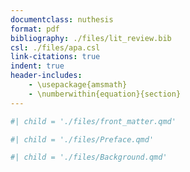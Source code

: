 ```yaml
---
documentclass: nuthesis
format: pdf
bibliography: ./files/lit_review.bib
csl: ./files/apa.csl 
link-citations: true  
indent: true
header-includes: 
    - \usepackage{amsmath}
    - \numberwithin{equation}{section}
---
```


<!-- Front matter: title page, abstract, and table of contents -->
```r
#| child = './files/front_matter.qmd'
```

<!-- Beginning body of the prospectus -->
```r
#| child = './files/Preface.qmd'
```

```r
#| child = './files/Background.qmd'
```





